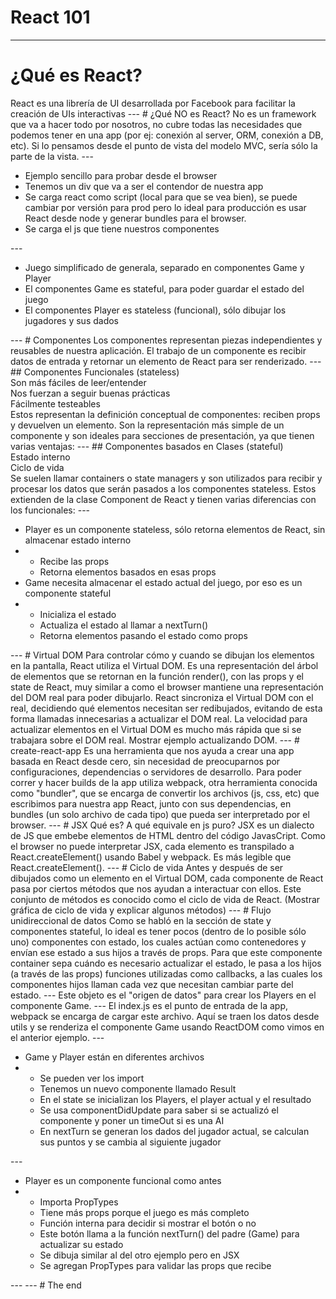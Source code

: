 
# React 101
---
# ¿Qué es React?
<Notes>
  React es una librería de UI desarrollada por Facebook para facilitar la creación de UIs interactivas
</Notes>
---
# ¿Qué NO es React?
<Notes>
  No es un framework que va a hacer todo por nosotros, no cubre todas las necesidades que podemos tener
  en una app (por ej: conexión al server, ORM, conexión a DB, etc). Si lo pensamos desde el punto de
  vista del modelo MVC, sería sólo la parte de la vista.
</Notes>
---
<CodeSurfer
  title="index.html"
  code={require("!raw-loader!../browser-example/index.html")}
  lang="html"
  showNumbers={false}
  theme={oceanicNext}
  steps={[
    { range: [9, 10] },
    { tokens: { 9: [4, 5, 6, 7, 8] } },
    { range: [13, 14] },
    { lines: [18] },
  ]}
/>
<Notes>
  <ul>
    <li>Ejemplo sencillo para probar desde el browser</li>
    <li>Tenemos un div que va a ser el contendor de nuestra app</li>
    <li>Se carga react como script (local para que se vea bien), se puede cambiar por versión para prod pero
      lo ideal para producción es usar React desde node y generar bundles para el browser.</li>
    <li>Se carga el js que tiene nuestros componentes</li>
  </ul>
</Notes>
---
<CodeSurfer
  title="generala.js"
  code={require("!raw-loader!../browser-example/js/generala.js")}
  lang="javascript"
  showNumbers={false}
  theme={oceanicNext}
  steps={[
    { range: [1, 24] },
    { range: [26, 45] },
    { range: [47, 50] },
  ]}
/>
<Notes>
  <ul>
    <li>Juego simplificado de generala, separado en componentes Game y Player</li>
    <li>El componentes Game es stateful, para poder guardar el estado del juego</li>
    <li>El componentes Player es stateless (funcional), sólo dibujar los jugadores y sus dados</li>
  </ul>
</Notes>
---
# Componentes
<Notes>
  Los componentes representan piezas independientes y reusables de nuestra aplicación. El trabajo de un
  componente es recibir datos de entrada y retornar un elemento de React para ser renderizado.
</Notes>
---
## Componentes Funcionales (stateless)
<Appear>
  <div>Son más fáciles de leer/entender</div>
  <div>Nos fuerzan a seguir buenas prácticas</div>
  <div>Fácilmente testeables</div>
</Appear>
<Notes>
  Estos representan la definición conceptual de componentes: reciben props y devuelven un elemento.
  Son la representación más simple de un componente y son ideales para secciones de presentación,
  ya que tienen varias ventajas:
</Notes>
---
## Componentes basados en Clases (stateful)
<Appear>
  <div>Estado interno</div>
  <div>Ciclo de vida</div>
</Appear>
<Notes>
  Se suelen llamar containers o state managers y son utilizados para recibir y procesar los datos
  que serán pasados a los componentes stateless. Estos extienden de la clase Component de React y
  tienen varias diferencias con los funcionales:
</Notes>
---
<CodeSurfer
  title="generala.js"
  code={require("!raw-loader!../browser-example/js/generala.js")}
  lang="javascript"
  showNumbers={false}
  theme={oceanicNext}
  steps={[
    { range: [26, 45] },
    { range: [27, 28] },
    { range: [29, 44] },
    { range: [1, 24] },
    { range: [5, 7] },
    { range: [13, 15] },
    { range: [18, 23] },
  ]}
/>
<Notes>
  <ul>
    <li>Player es un componente stateless, sólo retorna elementos de React, sin almacenar estado interno</li>
    <li>
      <ul>
        <li>Recibe las props</li>
        <li>Retorna elementos basados en esas props</li>
      </ul>
    </li>
    <li>Game necesita almacenar el estado actual del juego, por eso es un componente stateful</li>
    <li>
      <ul>
        <li>Inicializa el estado</li>
        <li>Actualiza el estado al llamar a nextTurn()</li>
        <li>Retorna elementos pasando el estado como props</li>
      </ul>
    </li>
  </ul>
</Notes>
---
# Virtual DOM
<Notes>
  Para controlar cómo y cuando se dibujan los elementos en la pantalla, React utiliza el Virtual DOM. 
  Es una representación del árbol de elementos que se retornan en la función render(), con las props y el 
  state de React, muy similar a como el browser mantiene una representación del DOM real para poder dibujarlo. 
  React sincroniza el Virtual DOM con el real, decidiendo qué elementos necesitan ser redibujados, evitando 
  de esta forma llamadas innecesarias a actualizar el DOM real. La velocidad para actualizar elementos en el
  Virtual DOM es mucho más rápida que si se trabajara sobre el DOM real.
  Mostrar ejemplo actualizando DOM.
</Notes>
---
# create-react-app
<Notes>
  Es una herramienta que nos ayuda a crear una app basada en React desde cero, sin necesidad de 
  preocuparnos por configuraciones, dependencias o servidores de desarrollo. Para poder correr y hacer 
  builds de la app utiliza webpack, otra herramienta conocida como "bundler", que se encarga de convertir 
  los archivos (js, css, etc) que escribimos para nuestra app React, junto con sus dependencias, en bundles 
  (un solo archivo de cada tipo) que pueda ser interpretado por el browser.
</Notes>
---
# JSX
<Notes>
  Qué es? A qué equivale en js puro?
  JSX es un dialecto de JS que embebe elementos de HTML dentro del código JavasCript. Como el browser 
  no puede interpretar JSX, cada elemento es transpilado a React.createElement() usando Babel y webpack. 
  Es más legible que React.createElement().
</Notes>
---
# Ciclo de vida
<Notes>
  Antes y después de ser dibujados como un elemento en el Virtual DOM, cada componente de React pasa 
  por ciertos métodos que nos ayudan a interactuar con ellos. Este conjunto de métodos es conocido como el 
  ciclo de vida de React. (Mostrar gráfica de ciclo de vida y explicar algunos métodos)
</Notes>
---
# Flujo unidireccional de datos
<Notes>
  Como se habló en la sección de state y componentes stateful, lo ideal es tener pocos (dentro de lo 
  posible sólo uno) componentes con estado, los cuales actúan como contenedores y envían ese estado a sus 
  hijos a través de props. Para que este componente container sepa cuándo es necesario actualizar el estado, 
  le pasa a los hijos (a través de las props) funciones utilizadas como callbacks, a las cuales los componentes 
  hijos llaman cada vez que necesitan cambiar parte del estado.
</Notes>
---
<CodeSurfer
  title="utils.js"
  code={require("!raw-loader!../create-react-app-example/src/utils.js")}
  lang="javascript"
  showNumbers={false}
  theme={oceanicNext}
  steps={[
    { range: [5, 18] },
  ]}
/>
<Notes>
  Este objeto es el "origen de datos" para crear los Players en el componente Game.
</Notes>
---
<CodeSurfer
  title="index.js"
  code={require("!raw-loader!../create-react-app-example/src/index.js")}
  lang="javascript"
  showNumbers={false}
  theme={oceanicNext}
  steps={[
    { range: [8, 13] },
  ]}
/>
<Notes>
  El index.js es el punto de entrada de la app, webpack se encarga de cargar este archivo.
  Aquí se traen los datos desde utils y se renderiza el componente Game usando ReactDOM como vimos en el anterior ejemplo.
</Notes>
---
<CodeSurfer
  title="Game.js"
  code={require("!raw-loader!../create-react-app-example/src/components/Game.js")}
  lang="javascript"
  showNumbers={false}
  theme={oceanicNext}
  steps={[
    { range: [1, 5] },
    { range: [5, 5] },
    { range: [12, 23] },
    { range: [28, 36] },
    { range: [38, 57] },
    { range: [59, 82] },
    { range: [84, 84] },
  ]}
/>
<Notes>
  <ul>
    <li>Game y Player están en diferentes archivos</li>
    <li>
      <ul>
        <li>Se pueden ver los import</li>
        <li>Tenemos un nuevo componente llamado Result</li>
        <li>En el state se inicializan los Players, el player actual y el resultado</li>
        <li>Se usa componentDidUpdate para saber si se actualizó el componente y poner un timeOut si es una AI</li>
        <li>En nextTurn se generan los dados del jugador actual, se calculan sus puntos y se cambia al siguiente jugador</li>
      </ul>
    </li>
  </ul>
</Notes>
---
<CodeSurfer
  title="Player.js"
  code={require("!raw-loader!../create-react-app-example/src/components/Player.js")}
  lang="javascript"
  showNumbers={false}
  theme={oceanicNext}
  steps={[
    { range: [1, 3] },
    { range: [6, 8] },
    { range: [10, 20] },
    { range: [22, 35] },
    { range: [38, 45] },
    { range: [47, 48] },
  ]}
/>
<Notes>
  <ul>
    <li>Player es un componente funcional como antes</li>
    <li>
      <ul>
        <li>Importa PropTypes</li>
        <li>Tiene más props porque el juego es más completo</li>
        <li>Función interna para decidir si mostrar el botón o no</li>
        <li>Este botón llama a la función nextTurn() del padre (Game) para actualizar su estado</li>
        <li>Se dibuja similar al del otro ejemplo pero en JSX</li>
        <li>Se agregan PropTypes para validar las props que recibe</li>
      </ul>
    </li>
  </ul>
</Notes>
---
<CodeSurfer
  title="Result.js"
  code={require("!raw-loader!../create-react-app-example/src/components/Result.js")}
  lang="javascript"
  showNumbers={false}
  theme={oceanicNext}
  steps={[
    { range: [8, 14] },
  ]}
/>
---
# The end
